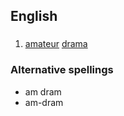 {{wikipedia}}
==English==

==={{abbreviation}}===
{{infl|en|abbreviation}}

# [[amateur]] [[drama]]

===Alternative spellings===
* am dram
* am-dram
